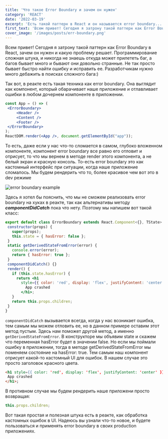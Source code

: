 ```yaml
---
title: 'Что такое Error Boundary и зачем он нужен'
category: 'REACT'
date: '2022-03-19'
excerpt: 'Есть такой паттерн в React и он называется error boundary...'
first_text: 'Всем привет! Сегодня я затрону такой паттерн как Error Boundary в React, зачем он нужен и какую проблему решает.'
cover_image: '/images/posts/err-boundary.png'
---
```


Всем привет! Сегодня я затрону такой паттерн как Error Boundary в React, зачем он нужен и какую проблему решает.
Программирование сложная штука, и никогда не знаешь откуда может прилететь баг, а багов бывает много и бывают они
довольно странные. Не так просто бывает быстро найти ошибку и исправить ее. Разработчикам нужно много дебажить в
поисках сложного бага:)

Так вот, в реакте есть такая техника как error boundary. Она выглядит как компонент, который обарачивает наше приложение
и отлавливает ошибки в любом дочернем компоненте в приложении.

 ```jsx showLineNumbers
const App = () => (
  <ErrorBoundary>
      <Header />
      <Content />
      <Footer />
  </ErrorBoundary>
);
ReactDOM.render(<App />, document.getElementById("app"));
```

То есть, даже если у нас что-то сломается в самом,
глубоко вложенном компоненте, компонент error boundary все равно его отловит и отрисует, то что мы вернем в методе render этого
компонента, а не белый экран и красную консоль. То-есть error boundary это как кастомный интерфейс при ситуации, когда наше
приложение сломалось. Мы будем рендерить что то, более красивое чем вот это в dev режиме

![error boundary example](/images/posts/error-b-post1.png)

Здесь я хотел бы пояснить, что мы не сможем реализовать error boundary на хуках в реакте, так как альтернативы
методу ***componentDidCatch*** пока что нету. Поэтому мы напишем вот такой класс:

 ```jsx showLineNumbers
export default class ErrorBoundary extends React.Component<{}, TState> {
  constructor(props) {
    super(props);
    this.state = { hasError: false };
  }
  static getDerivedStateFromError(error) {
    console.error(error);
    return { hasError: true };
  }
  componentDidCatch() {}
  render() {
    if (this.state.hasError) {
      return <h1
        style={{ color: 'red', display: 'flex', justifyContent: 'center' }}>
          App crashed
        </h1>;
    }
    return this.props.children;
  }
}
```

`componentDidCatch` вызывается всегда, когда у нас возникает ошибка, тем самым мы можем отловить ее, но в данном
примере оставим этот метод пустым. Здесь нам поможет другой метод, а именно `getDerivedStateFromError`.
В конструкторе мы объявим state и скажем что переменная hasError будет в значении false. Но если мы поймали ошибку
в приложении, тогда в методе getDerivedStateFromError мы поменяем состояние на hasError: true. Тем самым наш компонент
отрисует какой-то кастомный UI для ошибок. В нашем случае это просто заголовок красного цвета.

 ```html
<h1 style={{ color: 'red', display: 'flex', justifyContent: 'center' }}>
  App crashed
</h1>;
```
В противном случае мы будем рендерить наше приложени просто возвращая:

 ```javascript
this.props.children;
```

Вот такая простая и полезная штука есть в реакте, как обработка кастомных ошибок в UI.
Надеюсь вы узнали что-то новое, и будете пользоваться и применять error boundary в своих production приложениях.
